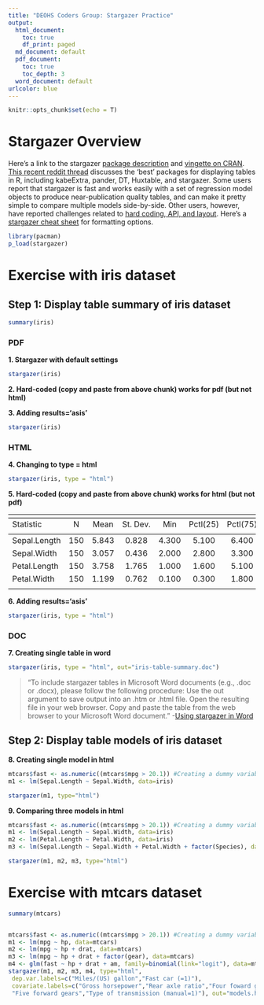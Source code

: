 ```yaml
---
title: "DEOHS Coders Group: Stargazer Practice"
output:
  html_document:
    toc: true
    df_print: paged
  md_document: default
  pdf_document:
    toc: true
    toc_depth: 3
  word_document: default
urlcolor: blue
---
```


```r
knitr::opts_chunk$set(echo = T)
```

# Stargazer Overview

Here's a link to the stargazer [package description](https://cran.r-project.org/web/packages/stargazer/stargazer.pdf) and [vingette on CRAN](https://cran.r-project.org/web/packages/stargazer/vignettes/stargazer.pdf). [This recent reddit thread](https://www.reddit.com/r/rstats/comments/8qn43z/what_is_the_best_package_for_displaying_tables_in/) discusses the 'best' packages for displaying tables in R, including kabeExtra, pander, DT, Huxtable, and stargazer. Some users report that stargazer is fast and works easily with a set of regression model objects to produce near-publication quality tables, and can make it pretty simple to compare multiple models side-by-side. Other users, however, have reported challenges related to [hard coding, API, and \LaTeX layout](https://www.reddit.com/r/rstats/comments/6o9v9h/whats_your_favorite_relatively_obscure_r_package/dkgw9q1/). Here's a [stargazer cheat sheet](https://github.com/JakeRuss/cheatsheets/blob/master/stargazer.md) for formatting options.

```r
library(pacman)
p_load(stargazer)
```


# Exercise with iris dataset

## Step 1: Display table summary of iris dataset


```r
summary(iris)
```

### PDF

**1. Stargazer with default settings**

```r
stargazer(iris)
```

**2. Hard-coded (copy and paste from above chunk) works for pdf (but not html)**

\begin{table}[!htbp] \centering 
  \caption{} 
  \label{} 
\begin{tabular}{@{\extracolsep{5pt}}lccccccc} 
\\[-1.8ex]\hline 
\hline \\[-1.8ex] 
Statistic & \multicolumn{1}{c}{N} & \multicolumn{1}{c}{Mean} & \multicolumn{1}{c}{St. Dev.} & \multicolumn{1}{c}{Min} & \multicolumn{1}{c}{Pctl(25)} & \multicolumn{1}{c}{Pctl(75)} & \multicolumn{1}{c}{Max} \\ 
\hline \\[-1.8ex] 
Sepal.Length & 150 & 5.843 & 0.828 & 4.300 & 5.100 & 6.400 & 7.900 \\ 
Sepal.Width & 150 & 3.057 & 0.436 & 2.000 & 2.800 & 3.300 & 4.400 \\ 
Petal.Length & 150 & 3.758 & 1.765 & 1.000 & 1.600 & 5.100 & 6.900 \\ 
Petal.Width & 150 & 1.199 & 0.762 & 0.100 & 0.300 & 1.800 & 2.500 \\ 
\hline \\[-1.8ex] 
\end{tabular} 
\end{table} 

**3. Adding results='asis'**

```r
stargazer(iris)
```

### HTML

**4. Changing to type = html**

```r
stargazer(iris, type = "html")
```

**5. Hard-coded (copy and paste from above chunk) works for html (but not pdf)**

<table style="text-align:center"><tr><td colspan="8" style="border-bottom: 1px solid black"></td></tr><tr><td style="text-align:left">Statistic</td><td>N</td><td>Mean</td><td>St. Dev.</td><td>Min</td><td>Pctl(25)</td><td>Pctl(75)</td><td>Max</td></tr>
<tr><td colspan="8" style="border-bottom: 1px solid black"></td></tr><tr><td style="text-align:left">Sepal.Length</td><td>150</td><td>5.843</td><td>0.828</td><td>4.300</td><td>5.100</td><td>6.400</td><td>7.900</td></tr>
<tr><td style="text-align:left">Sepal.Width</td><td>150</td><td>3.057</td><td>0.436</td><td>2.000</td><td>2.800</td><td>3.300</td><td>4.400</td></tr>
<tr><td style="text-align:left">Petal.Length</td><td>150</td><td>3.758</td><td>1.765</td><td>1.000</td><td>1.600</td><td>5.100</td><td>6.900</td></tr>
<tr><td style="text-align:left">Petal.Width</td><td>150</td><td>1.199</td><td>0.762</td><td>0.100</td><td>0.300</td><td>1.800</td><td>2.500</td></tr>
<tr><td colspan="8" style="border-bottom: 1px solid black"></td></tr></table>

**6. Adding results='asis'**

```r
stargazer(iris, type = "html")
```

### DOC

**7. Creating single table in word**


```r
stargazer(iris, type = "html", out="iris-table-summary.doc")
```
> "To include stargazer tables in Microsoft Word documents (e.g., .doc or .docx), please follow the following procedure: Use the out argument to save output into an .htm or .html file. Open the resulting file in your web browser. Copy and paste the table from the web browser to your Microsoft Word document." -[Using stargazer in Word](https://cran.r-project.org/web/packages/stargazer/stargazer.pdf)

## Step 2: Display table models of iris dataset

**8. Creating single model in html**

```r

mtcars$fast <- as.numeric((mtcars$mpg > 20.1)) #Creating a dummy variable 1 = fast car
m1 <- lm(Sepal.Length ~ Sepal.Width, data=iris)

stargazer(m1, type="html")

```

**9. Comparing three models in html**

```r

mtcars$fast <- as.numeric((mtcars$mpg > 20.1)) #Creating a dummy variable 1 = fast car
m1 <- lm(Sepal.Length ~ Sepal.Width, data=iris)
m2 <- lm(Petal.Length ~ Petal.Width, data=iris)
m3 <- lm(Sepal.Length ~ Sepal.Width + Petal.Width + factor(Species), data=iris)

stargazer(m1, m2, m3, type="html")

```


# Exercise with mtcars dataset

<!--Source: https://www.princeton.edu/~otorres/NiceOutputR.pdf-->

```r


summary(mtcars)


mtcars$fast <- as.numeric((mtcars$mpg > 20.1)) #Creating a dummy variable 1 = fast car
m1 <- lm(mpg ~ hp, data=mtcars)
m2 <- lm(mpg ~ hp + drat, data=mtcars)
m3 <- lm(mpg ~ hp + drat + factor(gear), data=mtcars)
m4 <- glm(fast ~ hp + drat + am, family=binomial(link="logit"), data=mtcars)
stargazer(m1, m2, m3, m4, type="html",
 dep.var.labels=c("Miles/(US) gallon","Fast car (=1)"),
 covariate.labels=c("Gross horsepower","Rear axle ratio","Four foward gears",
 "Five forward gears","Type of transmission (manual=1)"), out="models.htm")
```
